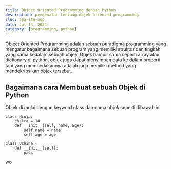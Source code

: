 ```yaml
---
title: Object Oriented Programming dengan Python
description: pengenalan tentang objek oriented programming
slug: apa-itu-oop
date: Jul 14, 2024
category: [programming, python]
---
```


Object Oriented Programming adalah sebuah paradigma programming yang mengatur bagaimana sebuah program yang
memiliki struktur dan tingkah yang sama kedalam sebuah objek. Objek hampir sama seperti array atau dictionary
di python, objek juga dapat menyimpan data ke dalam properti tapi yang membedakannya adalah juga memiliki method
yang mendekripsikan objek tersebut.
## Bagaimana cara Membuat sebuah Objek di Python
Objek di mulai dengan keyword class dan nama objek seperti dibawah ini

```
class Ninja:
    chakra = 10
    def __init__(self, name, age):
        self.name = name
        self.age = age
```

```
class Uchiha:
    def __init__(self):
        pass
```
wo